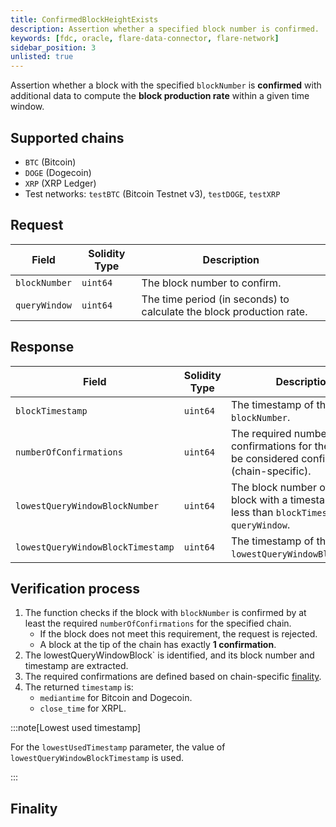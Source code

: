```yaml
---
title: ConfirmedBlockHeightExists
description: Assertion whether a specified block number is confirmed.
keywords: [fdc, oracle, flare-data-connector, flare-network]
sidebar_position: 3
unlisted: true
---
```



Assertion whether a block with the specified `blockNumber` is **confirmed** with additional data to compute the **block production rate** within a given time window.

## Supported chains

- `BTC` (Bitcoin)
- `DOGE` (Dogecoin)
- `XRP` (XRP Ledger)
- Test networks: `testBTC` (Bitcoin Testnet v3), `testDOGE`, `testXRP`

## Request

| Field         | Solidity Type | Description                                                          |
| ------------- | ------------- | -------------------------------------------------------------------- |
| `blockNumber` | `uint64`      | The block number to confirm.                                         |
| `queryWindow` | `uint64`      | The time period (in seconds) to calculate the block production rate. |

## Response

| Field                             | Solidity Type | Description                                                                                              |
| --------------------------------- | ------------- | -------------------------------------------------------------------------------------------------------- |
| `blockTimestamp`                  | `uint64`      | The timestamp of the block at `blockNumber`.                                                             |
| `numberOfConfirmations`           | `uint64`      | The required number of confirmations for the block to be considered confirmed (chain-specific).          |
| `lowestQueryWindowBlockNumber`    | `uint64`      | The block number of the latest block with a timestamp strictly less than `blockTimestamp - queryWindow`. |
| `lowestQueryWindowBlockTimestamp` | `uint64`      | The timestamp of the block at `lowestQueryWindowBlockNumber`.                                            |

## Verification process

1. The function checks if the block with `blockNumber` is confirmed by at least the required `numberOfConfirmations` for the specified chain.
   - If the block does not meet this requirement, the request is rejected.
   - A block at the tip of the chain has exactly **1 confirmation**.
2. The lowestQueryWindowBlock` is identified, and its block number and timestamp are extracted.
3. The required confirmations are defined based on chain-specific [finality](#finality).
4. The returned `timestamp` is:
   - `mediantime` for Bitcoin and Dogecoin.
   - `close_time` for XRPL.

:::note[Lowest used timestamp]

For the `lowestUsedTimestamp` parameter, the value of `lowestQueryWindowBlockTimestamp` is used.

:::

## Finality

<Finality />
